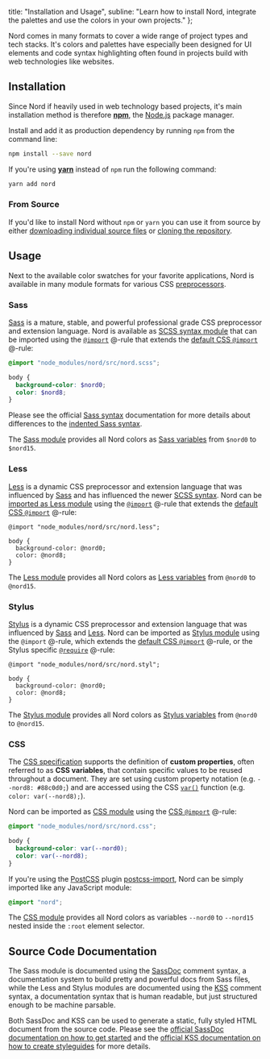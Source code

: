 
  title: "Installation and Usage",
  subline: "Learn how to install Nord, integrate the palettes and use the colors in your own projects."
};

<ShrinkedWidth value={20}>

<SpaceBox mTop={4} mBottom={4}>
  <PaintBrush />
</SpaceBox>

</ShrinkedWidth>

<ShrinkedWidth>

Nord comes in many formats to cover a wide range of project types and tech stacks.
It's <Link to={ROUTE_DOCS_COLOR_AND_PALETTES}>colors and palettes</Link> have especially been designed for UI elements and code syntax highlighting often found in projects build with web technologies like websites.

## Installation

Since Nord if heavily used in web technology based projects, it's main installation method is therefore [**npm**][npm], the [Node.js][] package manager.

Install and add it as production dependency by running `npm` from the command line:

```sh
npm install --save nord
```

If you're using [**yarn**][yarn] instead of `npm` run the following command:

```sh
yarn add nord
```

### From Source

If you'd like to install Nord without `npm` or `yarn` you can use it from source by either [downloading individual source files][gh-tree-src] or [cloning the repository][gh].

## Usage

Next to the available <Link to={ROUTE_DOCS_SWATCHES}>color swatches</Link> for your favorite applications, Nord is available in many module formats for various CSS [preprocessors][wiki-preproc].

### Sass

[Sass][] is a mature, stable, and powerful professional grade CSS preprocessor and extension language.
Nord is available as [SCSS syntax module][sass-docs-scss] that can be imported using the [`@import`][sass-docs-import] @-rule that extends the [default CSS `@import`][mdn-css-@import] @-rule:

```scss
@import "node_modules/nord/src/nord.scss";

body {
  background-color: $nord0;
  color: $nord8;
}
```

Please see the official [Sass syntax][sass-docs-syntax] documentation for more details about differences to the [indented Sass syntax][sass-docs-syntax-indented].

The [Sass module][gh-tree-sass] provides all <Link to={ROUTE_DOCS_COLOR_AND_PALETTES}>Nord colors</Link> as [Sass variables][sass-docs-vars] from `$nord0` to `$nord15`.

### Less

[Less][] is a dynamic CSS preprocessor and extension language that was influenced by [Sass][] and has influenced the newer [SCSS syntax][sass-docs-scss].
Nord can be [imported as Less module][less-docs-importing] using the [`@import`][sass-docs-import] @-rule that extends the [default CSS `@import`][mdn-css-@import] @-rule:

```less
@import "node_modules/nord/src/nord.less";

body {
  background-color: @nord0;
  color: @nord8;
}
```

The [Less module][gh-tree-less] provides all <Link to={ROUTE_DOCS_COLOR_AND_PALETTES}>Nord colors</Link> as [Less variables][less-docs-vars] from `@nord0` to `@nord15`.

### Stylus

[Stylus][] is a dynamic CSS preprocessor and extension language that was influenced by [Sass][] and [Less][].
Nord can be imported as [Stylus module][stylus-docs-import] using the `@import` @-rule, which extends the [default CSS `@import`][mdn-css-@import] @-rule, or the Stylus specific [`@require`][stylus-docs-import-req] @-rule:

```stylus
@import "node_modules/nord/src/nord.styl";

body {
  background-color: @nord0;
  color: @nord8;
}
```

The [Stylus module][gh-tree-stylus] provides all <Link to={ROUTE_DOCS_COLOR_AND_PALETTES}>Nord colors</Link> as [Stylus variables][stylus-docs-vars] from `@nord0` to `@nord15`.

### CSS

The [CSS specification][w3-css-spec-vars] supports the definition of **custom properties**, often referred to as **CSS variables**, that contain specific values to be reused throughout a document.
They are set using custom property notation (e.g. `--nord8: #88c0d0;`) and are accessed using the CSS [`var()`][mdn-css-func-var] function (e.g. `color: var(--nord8);`).

Nord can be imported as [CSS module][stylus-docs-import] using the [CSS `@import`][mdn-css-@import] @-rule:

```css
@import "node_modules/nord/src/nord.css";

body {
  background-color: var(--nord0);
  color: var(--nord8);
}
```

If you're using the [PostCSS][] plugin [postcss-import][gh-postcss-import], Nord can be simply imported like any JavaScript module:

```css
@import "nord";
```

The [CSS module][gh-tree-css] provides all <Link to={ROUTE_DOCS_COLOR_AND_PALETTES}>Nord colors</Link> as variables `--nord0` to `--nord15` nested inside the `:root` element selector.

## Source Code Documentation

The Sass module is documented using the [SassDoc][] comment syntax, a documentation system to build pretty and powerful docs from Sass files, while the Less and Stylus modules are documented using the [KSS][] comment syntax, a documentation syntax that is human readable, but just structured enough to be machine parsable.

Both SassDoc and KSS can be used to generate a static, fully styled HTML document from the source code. Please see the [official SassDoc documentation on how to get started][sassdoc-docs-start] and the [official KSS documentation on how to create styleguides][kss-docs-styleguides] for more details.

</ShrinkedWidth>

[gh-postcss-import]: https://github.com/postcss/postcss-import
[gh-tree-css]: https://github.com/arcticicestudio/nord/blob/develop/src/nord.css
[gh-tree-less]: https://github.com/arcticicestudio/nord/blob/develop/src/nord.less
[gh-tree-sass]: https://github.com/arcticicestudio/nord/blob/develop/src/nord.scss
[gh-tree-src]: https://github.com/arcticicestudio/nord/tree/develop/src
[gh-tree-stylus]: https://github.com/arcticicestudio/nord/blob/develop/src/nord.styl
[gh]: https://github.com/arcticicestudio/nord
[kss-docs-styleguides]: http://warpspire.com/kss/styleguides
[kss]: https://warpspire.com/kss
[less-docs-import-rule]: http://lesscss.org/features/#import-atrules-feature
[less-docs-importing]: http://lesscss.org/#importing
[less-docs-vars]: http://lesscss.org/features/#variables-feature
[less]: http://lesscss.org
[mdn-css-@import]: https://developer.mozilla.org/en-US/docs/Web/CSS/@import
[mdn-css-func-var]: https://developer.mozilla.org/en-US/docs/Web/CSS/var
[node.js]: https://nodejs.org
[npm]: https://www.npmjs.com
[postcss]: https://postcss.org
[sass-docs-import]: https://sass-lang.com/documentation/file.SASS_REFERENCE#import
[sass-docs-scss]: https://sass-lang.com/documentation/file.SCSS_FOR_SASS_USERS
[sass-docs-syntax-indented]: https://sass-lang.com/documentation/file.INDENTED_SYNTAX
[sass-docs-syntax]: https://sass-lang.com/documentation/file.SASS_REFERENCE#syntax
[sass-docs-vars]: https://sass-lang.com/documentation/file.SASS_REFERENCE#variables_
[sass]: https://sass-lang.com
[sassdoc-docs-start]: http://sassdoc.com/getting-started
[sassdoc]: http://sassdoc.com
[stylus-docs-import-req]: http://stylus-lang.com/docs/import#require
[stylus-docs-import]: http://stylus-lang.com/docs/import
[stylus-docs-vars]: http://stylus-lang.com/docs/variables
[stylus]: http://stylus-lang.com
[w3-css-spec-vars]: https://www.w3.org/TR/css-variables
[wiki-preproc]: https://en.wikipedia.org/wiki/Preprocessor
[yarn]: https://yarnpkg.com
